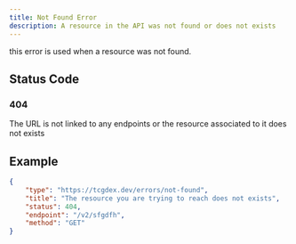 ```yaml
---
title: Not Found Error
description: A resource in the API was not found or does not exists
---
```


this error is used when a resource was not found.

## Status Code

### 404

The URL is not linked to any endpoints or the resource associated to it does not exists


## Example

```json
{
	"type": "https://tcgdex.dev/errors/not-found",
	"title": "The resource you are trying to reach does not exists",
	"status": 404,
	"endpoint": "/v2/sfgdfh",
	"method": "GET"
}
```
